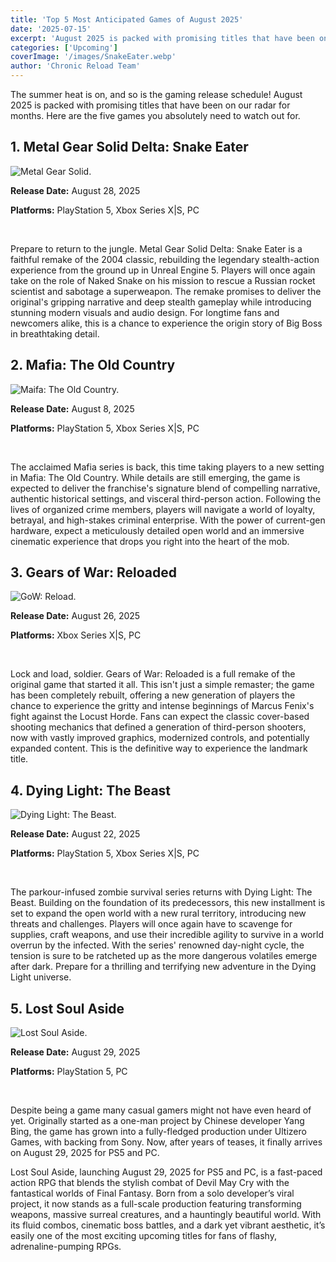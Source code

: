 ```yaml
---
title: 'Top 5 Most Anticipated Games of August 2025'
date: '2025-07-15'
excerpt: 'August 2025 is packed with promising titles that have been on our radar for months. Here are the five games you absolutely need to watch out for.'
categories: ['Upcoming']
coverImage: '/images/SnakeEater.webp'
author: 'Chronic Reload Team'
---
```


The summer heat is on, and so is the gaming release schedule! August 2025 is packed with promising titles that have been on our radar for months. Here are the five games you absolutely need to watch out for.

## 1. Metal Gear Solid Delta: Snake Eater

![Metal Gear Solid.](/images/SnakeEater.webp)

**Release Date:** August 28, 2025

**Platforms:** PlayStation 5, Xbox Series X|S, PC

&nbsp;

Prepare to return to the jungle. Metal Gear Solid Delta: Snake Eater is a faithful remake of the 2004 classic, rebuilding the legendary stealth-action experience from the ground up in Unreal Engine 5. Players will once again take on the role of Naked Snake on his mission to rescue a Russian rocket scientist and sabotage a superweapon. The remake promises to deliver the original's gripping narrative and deep stealth gameplay while introducing stunning modern visuals and audio design. For longtime fans and newcomers alike, this is a chance to experience the origin story of Big Boss in breathtaking detail.

## 2. Mafia: The Old Country

![Maifa: The Old Country.](/images/mafiaoldcountry.jpg)

**Release Date:** August 8, 2025

**Platforms:** PlayStation 5, Xbox Series X|S, PC

&nbsp;

The acclaimed Mafia series is back, this time taking players to a new setting in Mafia: The Old Country. While details are still emerging, the game is expected to deliver the franchise's signature blend of compelling narrative, authentic historical settings, and visceral third-person action. Following the lives of organized crime members, players will navigate a world of loyalty, betrayal, and high-stakes criminal enterprise. With the power of current-gen hardware, expect a meticulously detailed open world and an immersive cinematic experience that drops you right into the heart of the mob.

## 3. Gears of War: Reloaded

![GoW: Reload.](/images/GoWreloaded.jpg)


**Release Date:** August 26, 2025

**Platforms:** Xbox Series X|S, PC

&nbsp;

Lock and load, soldier. Gears of War: Reloaded is a full remake of the original game that started it all. This isn't just a simple remaster; the game has been completely rebuilt, offering a new generation of players the chance to experience the gritty and intense beginnings of Marcus Fenix's fight against the Locust Horde. Fans can expect the classic cover-based shooting mechanics that defined a generation of third-person shooters, now with vastly improved graphics, modernized controls, and potentially expanded content. This is the definitive way to experience the landmark title.

## 4. Dying Light: The Beast

![Dying Light: The Beast.](/images/DyingLightTheBeast.png)

**Release Date:** August 22, 2025

**Platforms:** PlayStation 5, Xbox Series X|S, PC

&nbsp;

The parkour-infused zombie survival series returns with Dying Light: The Beast. Building on the foundation of its predecessors, this new installment is set to expand the open world with a new rural territory, introducing new threats and challenges. Players will once again have to scavenge for supplies, craft weapons, and use their incredible agility to survive in a world overrun by the infected. With the series' renowned day-night cycle, the tension is sure to be ratcheted up as the more dangerous volatiles emerge after dark. Prepare for a thrilling and terrifying new adventure in the Dying Light universe.

## 5. Lost Soul Aside

![Lost Soul Aside.](/images/LostSoulAside.jpg)

**Release Date:** August 29, 2025

**Platforms:** PlayStation 5, PC

&nbsp;

Despite being a game many casual gamers might not have even heard of yet. Originally started as a one-man project by Chinese developer Yang Bing, the game has grown into a fully-fledged production under Ultizero Games, with backing from Sony. Now, after years of teases, it finally arrives on August 29, 2025 for PS5 and PC.

Lost Soul Aside, launching August 29, 2025 for PS5 and PC, is a fast-paced action RPG that blends the stylish combat of Devil May Cry with the fantastical worlds of Final Fantasy. Born from a solo developer’s viral project, it now stands as a full-scale production featuring transforming weapons, massive surreal creatures, and a hauntingly beautiful world. With its fluid combos, cinematic boss battles, and a dark yet vibrant aesthetic, it’s easily one of the most exciting upcoming titles for fans of flashy, adrenaline-pumping RPGs.
